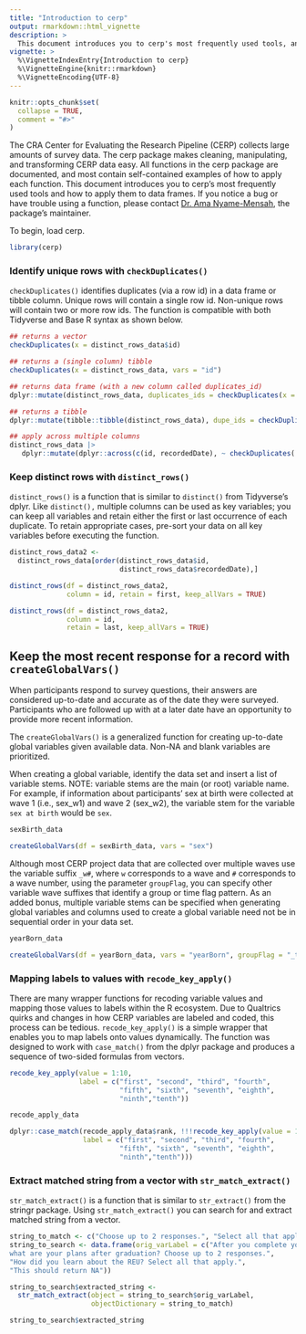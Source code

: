 ```yaml
---
title: "Introduction to cerp"
output: rmarkdown::html_vignette
description: >
  This document introduces you to cerp's most frequently used tools, and shows you how to apply them to data frames.
vignette: >
  %\VignetteIndexEntry{Introduction to cerp}
  %\VignetteEngine{knitr::rmarkdown}
  %\VignetteEncoding{UTF-8}
---
```


```r
knitr::opts_chunk$set(
  collapse = TRUE,
  comment = "#>"
)
```

The CRA Center for Evaluating the Research Pipeline (CERP) collects large amounts of survey data. The cerp package makes cleaning, manipulating, and transforming CERP data easy. All functions in the cerp package are documented, and most contain self-contained examples of how to apply each function. This document introduces you to cerp's most frequently used tools and how to apply them to data frames. If you notice a bug or have trouble using a function, please contact [Dr. Ama Nyame-Mensah](mailto:ama@cra.org), the package's maintainer.  
  
  
To begin, load cerp.

```r
library(cerp)
```

### Identify unique rows with `checkDuplicates()`

`checkDuplicates()` identifies duplicates (via a row id) in a data frame or tibble column. Unique rows will contain a single row id. Non-unique rows will contain two or more row ids. The function is compatible with both Tidyverse and Base R syntax as shown below.

```r
## returns a vector
checkDuplicates(x = distinct_rows_data$id)

## returns a (single column) tibble
checkDuplicates(x = distinct_rows_data, vars = "id")

## returns data frame (with a new column called duplicates_id)
dplyr::mutate(distinct_rows_data, duplicates_ids = checkDuplicates(x = id, vars = x))

## returns a tibble
dplyr::mutate(tibble::tibble(distinct_rows_data), dupe_ids = checkDuplicates(x = id, vars = x))

## apply across multiple columns
distinct_rows_data |>
   dplyr::mutate(dplyr::across(c(id, recordedDate), ~ checkDuplicates(.x), .names = "{.col}_duplicates"))

```

### Keep distinct rows with `distinct_rows()`

`distinct_rows()` is a function that is similar to `distinct()` from Tidyverse's dplyr. Like `distinct(),` multiple columns can be used as key variables; you can keep all variables and retain either the first or last occurrence of each duplicate. To retain appropriate cases, pre-sort your data on all key variables before executing the function.

```r

distinct_rows_data2 <- 
  distinct_rows_data[order(distinct_rows_data$id,
                           distinct_rows_data$recordedDate),]

distinct_rows(df = distinct_rows_data2, 
              column = id, retain = first, keep_allVars = TRUE)

distinct_rows(df = distinct_rows_data2, 
              column = id, 
              retain = last, keep_allVars = TRUE)

```

## Keep the most recent response for a record with `createGlobalVars()`

When participants respond to survey questions, their answers are considered up-to-date and accurate as of the date they were surveyed. Participants who are followed up with at a later date have an opportunity to provide more recent information. 

The `createGlobalVars()` is a generalized function for creating up-to-date global variables given available data. Non-NA and blank variables are prioritized. 

When creating a global variable, identify the data set and insert a list of variable stems. NOTE: variable stems are the main (or root) variable name. For example, if information about participants' sex at birth were collected at wave 1 (i.e., sex_w1) and wave 2 (sex_w2), the variable stem for the variable `sex at birth` would be `sex`.

```r

sexBirth_data

createGlobalVars(df = sexBirth_data, vars = "sex")

```

Although most CERP project data that are collected over multiple waves use the variable suffix `_w#`, where `w` corresponds to a wave and `#` corresponds to a wave number, using the parameter `groupFlag`, you can specify other variable wave suffixes that identify a group or time flag pattern. As an added bonus, multiple variable stems can be specified when generating global variables and columns used to create a global variable need not be in sequential order in your data set.

```r

yearBorn_data

createGlobalVars(df = yearBorn_data, vars = "yearBorn", groupFlag = "_t")

```

### Mapping labels to values with `recode_key_apply()`

There are many wrapper functions for recoding variable values and mapping those values to labels within the R ecosystem. Due to Qualtrics quirks and changes in how CERP variables are labeled and coded, this process can be tedious. `recode_key_apply()` is a simple wrapper that enables you to map labels onto values dynamically. The function was designed to work with `case_match()` from the dplyr package and produces a sequence of two-sided formulas from vectors.

```r

recode_key_apply(value = 1:10, 
                 label = c("first", "second", "third", "fourth",
                           "fifth", "sixth", "seventh", "eighth", 
                           "ninth","tenth"))

recode_apply_data

dplyr::case_match(recode_apply_data$rank, !!!recode_key_apply(value = 1:10, 
                  label = c("first", "second", "third", "fourth",
                           "fifth", "sixth", "seventh", "eighth", 
                           "ninth","tenth")))

```


### Extract matched string from a vector with `str_match_extract()`

`str_match_extract()` is a function that is similar to `str_extract()` from the stringr package. Using `str_match_extract()` you can search for and extract matched string from a vector.

```r

string_to_match <- c("Choose up to 2 responses.", "Select all that apply.")
string_to_search <- data.frame(orig_varLabel = c("After you complete your current program,
what are your plans after graduation? Choose up to 2 responses.",
"How did you learn about the REU? Select all that apply.",
"This should return NA"))

string_to_search$extracted_string <- 
  str_match_extract(object = string_to_search$orig_varLabel,
                    objectDictionary = string_to_match)

string_to_search$extracted_string

```

